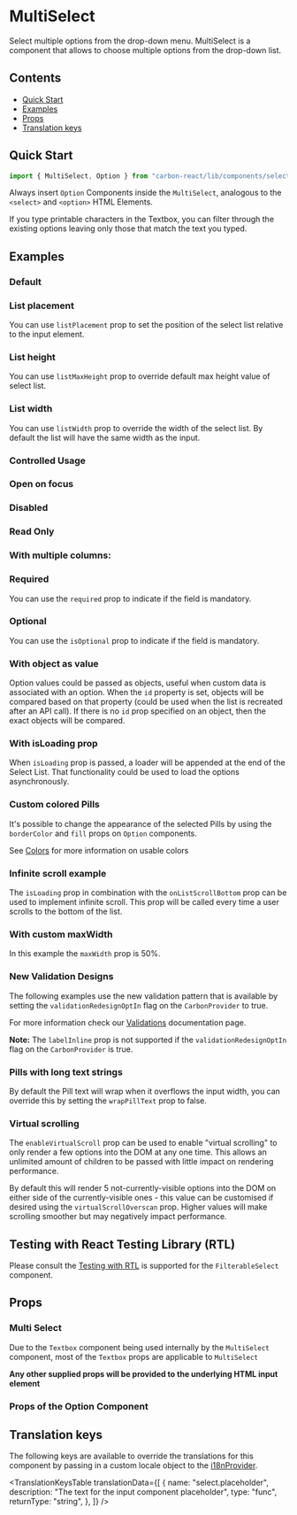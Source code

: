 

<Meta of={MultiSelectStories} />

# MultiSelect

Select multiple options from the drop-down menu. MultiSelect is a component that allows to choose multiple options from the drop-down list.

## Contents

- [Quick Start](#quick-start)
- [Examples](#examples)
- [Props](#props)
- [Translation keys](#translation-keys)

## Quick Start

```javascript
import { MultiSelect, Option } from "carbon-react/lib/components/select";
```

Always insert `Option` Components inside the `MultiSelect`, analogous to the `<select>` and `<option>` HTML Elements.

If you type printable characters in the Textbox, you can filter through the existing options leaving only those that match the text you typed.

## Examples

### Default

<Canvas of={MultiSelectStories.Default} />

### List placement

You can use `listPlacement` prop to set the position of the select list relative to the input element.

<Canvas of={MultiSelectStories.ListPlacement} />

### List height

You can use `listMaxHeight` prop to override default max height value of select list.

<Canvas of={MultiSelectStories.ListHeight} />

### List width

You can use `listWidth` prop to override the width of the select list. By default the list
will have the same width as the input.

<Canvas
  name="list width"
  of={MultiSelectStories.ListWidth}
/>

### Controlled Usage

<Canvas of={MultiSelectStories.Controlled} />

### Open on focus

<Canvas of={MultiSelectStories.OpenOnFocus} />

### Disabled

<Canvas of={MultiSelectStories.Disabled} />

### Read Only

<Canvas of={MultiSelectStories.Readonly} />

### With multiple columns:

<Canvas of={MultiSelectStories.WithMultipleColumns} />

### Required

You can use the `required` prop to indicate if the field is mandatory.

<Canvas of={MultiSelectStories.Required} />

### Optional

You can use the `isOptional` prop to indicate if the field is mandatory.

<Canvas of={MultiSelectStories.Required} />

### With object as value

Option values could be passed as objects, useful when custom data is associated with an option.
When the `id` property is set, objects will be compared based on that property (could be used when the list is recreated after an API call).
If there is no `id` prop specified on an object, then the exact objects will be compared.

<Canvas of={MultiSelectStories.WithObjectAsValue} />

### With isLoading prop

When `isLoading` prop is passed, a loader will be appended at the end of the Select List. That functionality could be used to load the options asynchronously.

<Canvas of={MultiSelectStories.WithIsLoadingProp} />

### Custom colored Pills

It's possible to change the appearance of the selected Pills by using the `borderColor` and `fill` props on `Option` components.

See [Colors](../?path=/docs/documentation-colors--docs) for more information on usable colors

<Canvas of={MultiSelectStories.WithCustomColoredPills} />

### Infinite scroll example

The `isLoading` prop in combination with the `onListScrollBottom` prop can be used to implement infinite scroll.
This prop will be called every time a user scrolls to the bottom of the list.

<Canvas of={MultiSelectStories.WithInfiniteScroll} />

### With custom maxWidth

In this example the `maxWidth` prop is 50%.

<Canvas of={MultiSelectStories.WithCustomMaxWidth} />

### New Validation Designs

The following examples use the new validation pattern that is available by setting the `validationRedesignOptIn` flag on the `CarbonProvider` to true.

For more information check our [Validations](../?path=/docs/documentation-validations--docs) documentation page.

**Note:** The `labelInline` prop is not supported if the `validationRedesignOptIn` flag on the `CarbonProvider` is true.

<Canvas of={MultiSelectStories.ValidationsStringNewDesign} />

### Pills with long text strings

By default the Pill text will wrap when it overflows the input width, you can override this by
setting the `wrapPillText` prop to false.

<Canvas of={MultiSelectStories.PillsWithLongText} />

### Virtual scrolling

The `enableVirtualScroll` prop can be used to enable "virtual scrolling" to only render a few options into the DOM at any one time.
This allows an unlimited amount of children to be passed with little impact on rendering performance.

By default this will render 5 not-currently-visible options into the DOM on either side of the currently-visible ones - this value can
be customised if desired using the `virtualScrollOverscan` prop. Higher values will make scrolling smoother but may negatively impact performance.

<Canvas of={MultiSelectStories.Virtualised} />

## Testing with React Testing Library (RTL)

Please consult the [Testing with RTL](../?path=/docs/select--docs#testing-with-rtl) is supported for the `FilterableSelect` component.

## Props

### Multi Select

<ArgTypes of={MultiSelectStories} />

Due to the `Textbox` component being used internally by the `MultiSelect` component, most of the `Textbox` props are applicable to `MultiSelect`

<ArgTypes of={SelectTextboxStories} />

**Any other supplied props will be provided to the underlying HTML input element**

### Props of the Option Component

<ArgTypes of={OptionStories} />

## Translation keys

The following keys are available to override the translations for this component by passing in a custom locale object to the
[i18nProvider](../?path=/docs/documentation-i18n--docs).

<TranslationKeysTable
  translationData={[
    {
      name: "select.placeholder",
      description: "The text for the input component placeholder",
      type: "func",
      returnType: "string",
    },
  ]}
/>

